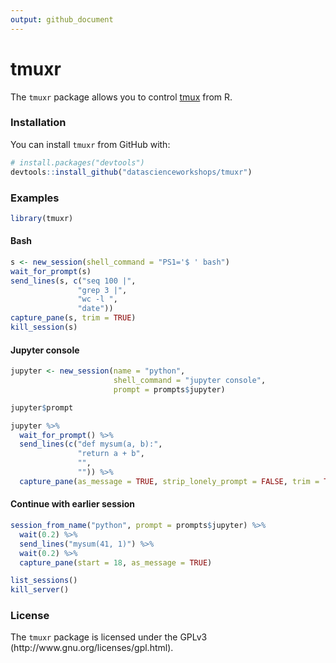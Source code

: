 ```yaml
---
output: github_document
---
```


<!-- README.md is generated from README.Rmd. Please edit that file -->

# tmuxr

The `tmuxr` package allows you to control [tmux](https://github.com/tmux/tmux/wiki) from R. 

### Installation

You can install `tmuxr` from GitHub with:

```R
# install.packages("devtools")
devtools::install_github("datascienceworkshops/tmuxr")
```

### Examples

```r
library(tmuxr)
```

#### Bash

```r
s <- new_session(shell_command = "PS1='$ ' bash")
wait_for_prompt(s)
send_lines(s, c("seq 100 |",
               "grep 3 |",
               "wc -l ",
               "date"))
capture_pane(s, trim = TRUE)
kill_session(s)
```

<!-- #### Full screen capture -->

<!-- ```{r} -->
<!-- new_session() %>% -->
<!--   send_keys("htop") %>% -->
<!--   send_enter() %>% -->
<!--   wait(2) %>% -->
<!--   capture_pane(as_message = TRUE) %>% -->
<!--   send_keys("q") -->
<!-- ``` -->

#### Jupyter console

```r
jupyter <- new_session(name = "python",
                       shell_command = "jupyter console",
                       prompt = prompts$jupyter)

jupyter$prompt

jupyter %>%
  wait_for_prompt() %>%
  send_lines(c("def mysum(a, b):",
               "return a + b",
               "",
               "")) %>%
  capture_pane(as_message = TRUE, strip_lonely_prompt = FALSE, trim = TRUE)
```


<!-- #### Telnet -->

<!-- ```{r, cache=TRUE} -->
<!-- new_session(shell_command = "telnet", prompt = "^telnet>$") %>% -->
<!--   send_keys("open towel.blinkenlights.nl") %>% -->
<!--   send_enter() %>% -->
<!--   wait(26) %>% -->
<!--   capture_pane(as_message = TRUE) %>% -->
<!--   kill_session() -->
<!-- ``` -->

#### Continue with earlier session

```r
session_from_name("python", prompt = prompts$jupyter) %>%
  wait(0.2) %>%
  send_lines("mysum(41, 1)") %>%
  wait(0.2) %>%
  capture_pane(start = 18, as_message = TRUE)
```

```r
list_sessions()
kill_server()
```

### License

The `tmuxr` package is licensed under the GPLv3 (http://www.gnu.org/licenses/gpl.html).
